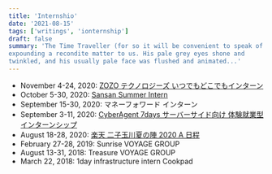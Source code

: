 ```yaml
---
title: 'Internshio'
date: '2021-08-15'
tags: ['writings', 'ionternship']
draft: false
summary: 'The Time Traveller (for so it will be convenient to speak of him) was
expounding a recondite matter to us. His pale grey eyes shone and
twinkled, and his usually pale face was flushed and animated...'
---
```


- November 4-24, 2020: [ZOZO テクノロジーズ いつでもどこでもインターン](https://tech.zozo.com/recruit/2022intern/)
- October 5-30, 2020: [Sansan Summer Intern](https://jp.corp-sansan.com/newgrads/ssi2020)
- September 15-30, 2020: マネーフォワード インターン
- September 3-11, 2020: [CyberAgent 7days サーバーサイド向け 体験就業型インターンシップ](https://www.cyberagent.co.jp/careers/students/event/detail/id=24424)
- August 18-28, 2020: [楽天 二子玉川夏の陣 2020 A 日程](https://commerce-engineer.rakuten.careers/careers/graduates/internship/summer-short)
- February 27-28, 2019: Sunrise VOYAGE GROUP
- August 13-31, 2018: Treasure VOYAGE GROUP
- March 22, 2018: 1day infrastructure intern Cookpad
